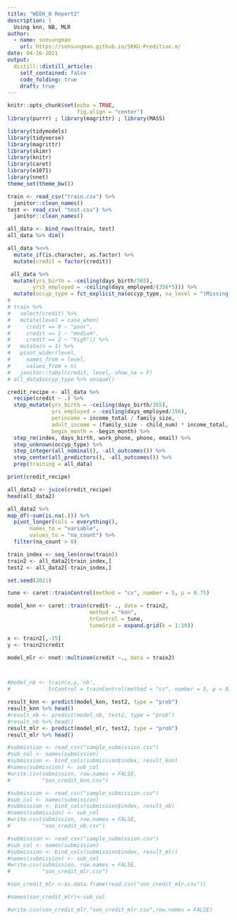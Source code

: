 ```yaml
---
title: "WEEK_8 Report2"
description: |
  Using knn, NB, MLR
author:
  - name: sonsungman
    url: https://sonsungman.github.io/SKKU-Preditive.m/
date: 04-16-2021
output:
  distill::distill_article:
    self_contained: false
    code_folding: true
    draft: true
---
```


```r
knitr::opts_chunk$set(echo = TRUE,
                      fig.align = "center")
library(purrr) ; library(magrittr) ; library(MASS)
```

```r
library(tidymodels)
library(tidyverse)
library(magrittr)
library(skimr)
library(knitr)
library(caret)
library(e1071)
library(nnet)
theme_set(theme_bw())
```

```r
train <- read_csv("train.csv") %>% 
  janitor::clean_names()
test <- read_csv( "test.csv") %>%
  janitor::clean_names()
```


```r
all_data <- bind_rows(train, test)
all_data %>% dim()
```


```r
all_data %<>%
  mutate_if(is.character, as.factor) %>% 
  mutate(credit = factor(credit))

 all_data %>%
  mutate(yrs_birth = -ceiling(days_birth/365),
        yrs5_employed = -ceiling(days_employed/(356*5))) %>%
  mutate(occyp_type = fct_explicit_na(occyp_type, na_level = "(Missing)")) %>%      group_by(yrs5_employed, occyp_type)
# 
# train %>% 
#   select(credit) %>%
#   mutate(level = case_when(
#     credit == 0 ~ "poor",
#     credit == 1 ~ "medium",
#     credit == 2 ~ "high")) %>% 
#   mutate(n = 1) %>% 
#   pivot_wider(level,
#     names_from = level,
#     values_from = n)
#   janitor::tabyl(credit, level, show_na = F)
# all_data$occyp_type %>% unique()
```



```r
credit_recipe <- all_data %>% 
  recipe(credit ~ .) %>% 
  step_mutate(yrs_birth = -ceiling(days_birth/365),
              yrs_employed = -ceiling(days_employed/356),
              perincome = income_total / family_size,
              adult_income = (family_size - child_num) * income_total,
              begin_month = -begin_month) %>% 
  step_rm(index, days_birth, work_phone, phone, email) %>%
  step_unknown(occyp_type) %>% 
  step_integer(all_nominal(), -all_outcomes()) %>% 
  step_center(all_predictors(), -all_outcomes()) %>% 
  prep(training = all_data)

print(credit_recipe)
```



```r
all_data2 <- juice(credit_recipe)
head(all_data2)
```



```r
all_data2 %>%
map_df(~sum(is.na(.))) %>%
  pivot_longer(cols = everything(),
       names_to = "variable",
       values_to = "na_count") %>% 
  filter(na_count > 0)
```


```r
train_index <- seq_len(nrow(train))
train2 <- all_data2[train_index,]
test2 <- all_data2[-train_index,]

```

```r
set.seed(2021)

tune <- caret::trainControl(method = "cv", number = 5, p = 0.75)

model_knn <- caret::train(credit~ ., data = train2,
                          method = "knn",
                          trControl = tune,
                          tuneGrid = expand.grid(k = 1:10))

x <- train2[,-15]
y <- train2$credit

model_mlr <- nnet::multinom(credit ~., data = train2)



#model_nb <- train(x,y,'nb',
#            trControl = trainControl(method = "cv", number = 5, p = 0.75))

```

```r
result_knn <- predict(model_knn, test2, type = "prob")
result_knn %>% head()
#result_nb <- predict(model_nb, test2, type = "prob")
#result_nb %>% head()
result_mlr <- predict(model_mlr, test2, type = "prob")
result_mlr %>% head()
```

```r
#submission <- read_csv("sample_submission.csv")
#sub_col <- names(submission)
#submission <- bind_cols(submission$index, result_knn)
#names(submission) <- sub_col
#write.csv(submission, row.names = FALSE,
#          "son_credit_knn.csv")

#submission <- read_csv("sample_submission.csv")
#sub_col <- names(submission)
#submission <- bind_cols(submission$index, result_nb)
#names(submission) <- sub_col
#write.csv(submission, row.names = FALSE,
#          "son_credit_nb.csv")

#submission <- read_csv("sample_submission.csv")
#sub_col <- names(submission)
#submission <- bind_cols(submission$index, result_mlr)
#names(submission) <- sub_col
#write.csv(submission, row.names = FALSE,
#          "son_credit_mlr.csv")

#son_credit_mlr <-as.data.frame(read.csv("son_credit_mlr.csv")) 

#names(son_credit_mlr)<-sub_col

#write.csv(son_credit_mlr,"son_credit_mlr.csv",row.names = FALSE)

```